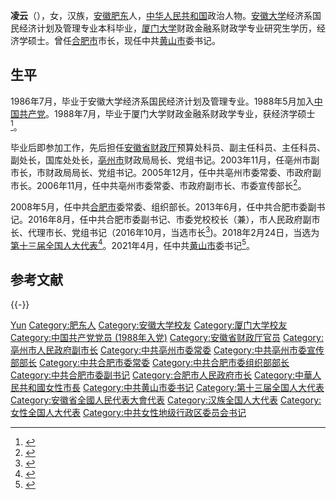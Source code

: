 {{Otheruses|other=名为凌云的其他人物|凌云}}

'''凌云'''（{{bd|1964年|7月||catIdx=Ling凌}}），女，汉族，[[安徽|安徽]][[肥东|肥东]]人，[[中华人民共和国|中华人民共和国]]政治人物。[[安徽大学|安徽大学]]经济系国民经济计划及管理专业本科毕业，[[厦门大学|厦门大学]]财政金融系财政学专业研究生学历，经济学硕士。曾任[[合肥市|合肥市]]市长，现任中共[[黄山市|黄山市]]委书记。

== 生平 ==
1986年7月，毕业于安徽大学经济系国民经济计划及管理专业。1988年5月加入[[中国共产党|中国共产党]]。1988年7月，毕业于厦门大学财政金融系财政学专业，获经济学硕士<ref>{{cite news|title=合肥市委副书记凌云被公示为省辖市市长人选考察对象|url=http://www.thepaper.cn/newsDetail_forward_1507409|accessdate=2016-10-16|newspaper=澎湃新闻|archive-date=2019-05-13|archive-url=https://web.archive.org/web/20190513092300/http://www.thepaper.cn/newsDetail_forward_1507409|dead-url=no}}</ref>。

毕业后即参加工作，先后担任[[安徽省财政厅|安徽省财政厅]]预算处科员、副主任科员、主任科员、副处长，国库处处长，[[亳州市|亳州市]]财政局局长、党组书记。2003年11月，任亳州市副市长，市财政局局长、党组书记。2005年12月，任中共亳州市委常委、市政府副市长。2006年11月，任中共亳州市委常委、市政府副市长、市委宣传部长<ref>{{cite news|title=合肥市政府领导调整：凌云任合肥市长候选人，张庆军被免职|url=http://www.thepaper.cn/newsDetail_forward_1519796|accessdate=2016-10-16|newspaper=澎湃新闻|archive-date=2016-10-11|archive-url=https://web.archive.org/web/20161011073231/http://www.thepaper.cn/newsDetail_forward_1519796|dead-url=no}}</ref>。

2008年5月，任中共[[合肥市|合肥市]]委常委、组织部长。2013年6月，任中共合肥市委副书记。2016年8月，任中共合肥市委副书记、市委党校校长（兼），市人民政府副市长、代理市长、党组书记（2016年10月，当选市长<ref>{{cite news|title=凌云当选安徽合肥市长|url=http://www.thepaper.cn/newsDetail_forward_1544298|accessdate=2016-10-16|newspaper=澎湃新闻|archive-date=2016-10-20|archive-url=https://web.archive.org/web/20161020191327/http://www.thepaper.cn/newsDetail_forward_1544298|dead-url=no}}</ref>)。2018年2月24日，当选为[[第十三届全国人大代表|第十三届全国人大代表]]<ref>{{Cite web|title=（受权发布）中华人民共和国第十三届全国人民代表大会代表名单-中新网|url=http://www.chinanews.com/gn/2018/02-25/8453959.shtml|accessdate=2021-02-13|work=中新网|archive-date=2018-02-27|archive-url=https://web.archive.org/web/20180227031724/http://www.chinanews.com/gn/2018/02-25/8453959.shtml|dead-url=no}}</ref>。2021年4月，任中共[[黄山市|黄山市]]委书记<ref>{{cite news|title=凌云任黄山市委书记|url=http://ah.people.com.cn/n2/2021/0403/c358266-34657699.html|accessdate=2021-04-05|publisher=人民网}}</ref>。

== 参考文献 ==
{{Reflist}}

{{-}}
{{start box}}
{{s-ppo|cpc}}
{{s-before|[[任泽锋|任泽锋]]}}
{{s-title|[[中国共产党黄山市委员会|中国共产党黄山市委员会]]书记|2021年4月－}}
{{s-inc}}
{{s-gov|prc}}
{{s-before|[[张庆军|张庆军]]}}
{{s-title|[[合肥市人民政府|合肥市人民政府]]市长|2016年8月－2021年4月}}
{{s-after|[[罗云峰|罗云峰]]}}
{{end box}}
{{中华人民共和国合肥市正职领导人|nocat}}

{{Authority control}}

{{DEFAULTSORT:Ling凌}}
[[Category:凌姓|Yun]]
[[Category:肥东人|Category:肥东人]]
[[Category:安徽大学校友|Category:安徽大学校友]]
[[Category:厦门大学校友|Category:厦门大学校友]]
[[Category:中国共产党党员_(1988年入党)|Category:中国共产党党员 (1988年入党)]]
[[Category:安徽省财政厅官员|Category:安徽省财政厅官员]]
[[Category:亳州市人民政府副市长|Category:亳州市人民政府副市长]]
[[Category:中共亳州市委常委|Category:中共亳州市委常委]]
[[Category:中共亳州市委宣传部部长|Category:中共亳州市委宣传部部长]]
[[Category:中共合肥市委常委|Category:中共合肥市委常委]]
[[Category:中共合肥市委组织部部长|Category:中共合肥市委组织部部长]]
[[Category:中共合肥市委副书记|Category:中共合肥市委副书记]]
[[Category:合肥市人民政府市长|Category:合肥市人民政府市长]]
[[Category:中華人民共和國女性市長|Category:中華人民共和國女性市長]]
[[Category:中共黄山市委书记|Category:中共黄山市委书记]]
[[Category:第十三届全国人大代表|Category:第十三届全国人大代表]]
[[Category:安徽省全國人民代表大會代表|Category:安徽省全國人民代表大會代表]]
[[Category:汉族全国人大代表|Category:汉族全国人大代表]]
[[Category:女性全国人大代表|Category:女性全国人大代表]]
[[Category:中共女性地级行政区委员会书记|Category:中共女性地级行政区委员会书记]]